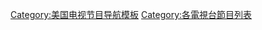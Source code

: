 {{Navbox
| name      = Yahoo!電視節目
| title     = [[Yahoo! Screen]] 原創節目
| evenodd   = swap
| bodyclass = hlist
| state     = {{{state<includeonly>|autocollapse</includeonly>}}}

| group1 = 現正播出
| list1  =
  {{Navbox|subgroup
  | group1 = 節目
  | list1  =
* {{link-en|千金求愛生死鬥|Burning Love (TV series)}}{{small|（2012–2013）}}
* {{link-en|罪惡都市的怪人|Sin City Saints}}{{small|（2015）}}
* {{link-en|太空異地|Other Space}}{{small|（2015）}}

 | group2 = 復活
 | list2  =
* [[廢柴聯盟]]（{{small|{{link-en|廢柴聯盟 (第6季)|Community (season 6)|第6季}}；2015）}}
  }}

| group2 = 即將播出
| list2  =
}}<noinclude>
{{collapsible option}}
{{美國電視網節目}}
[[Category:美国电视节目导航模板]]
[[Category:各電視台節目列表]]
</noinclude>